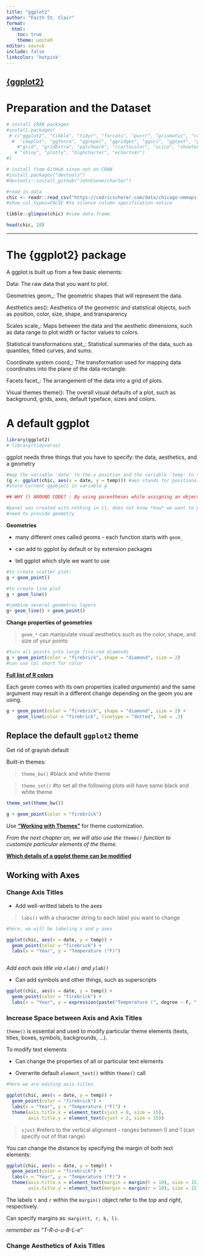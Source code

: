 ```yaml
---
title: "ggplot2"
author: "Faith St. Clair"
format: 
  html:
    toc: true
    theme: united
editor: source
include: false
linkcolor: 'hotpink'
---
```


## [**{ggplot2}**](https://www.cedricscherer.com/2019/08/05/a-ggplot2-tutorial-for-beautiful-plotting-in-r/#data)

# **Preparation and the Dataset**

```r
# install CRAN packages
#install.packages(
 # c("ggplot2", "tibble", "tidyr", "forcats", "purrr", "prismatic", "corrr", 
  #  "cowplot", "ggforce", "ggrepel", "ggridges", "ggsci", "ggtext", "ggthemes", 
    #"grid", "gridExtra", "patchwork", "rcartocolor", "scico", "showtext", 
   # "shiny", "plotly", "highcharter", "echarts4r")
#)

# install from GitHub since not on CRAN
#install.packages("devtools")
#devtools::install_github("JohnCoene/charter")

#read in data
chic <- readr::read_csv("https://cedricscherer.com/data/chicago-nmmaps-custom.csv")
#show_col_types=FALSE #to silence column specification notice

tibble::glimpse(chic) #view data.frame

head(chic, 10)

```

------------------------------------------------------------------------

# **The {ggplot2} package**

A ggplot is built up from a few basic elements:

Data: The raw data that you want to plot.

Geometries geom\_: The geometric shapes that will represent the data.

Aesthetics aes(): Aesthetics of the geometric and statistical objects, such as position, color, size, shape, and transparency

Scales scale\_: Maps between the data and the aesthetic dimensions, such as data range to plot width or factor values to colors.

Statistical transformations stat\_: Statistical summaries of the data, such as quantiles, fitted curves, and sums.

Coordinate system coord\_: The transformation used for mapping data coordinates into the plane of the data rectangle.

Facets facet\_: The arrangement of the data into a grid of plots.

Visual themes theme(): The overall visual defaults of a plot, such as background, grids, axes, default typeface, sizes and colors.

# **A default ggplot**

```r
library(ggplot2)
# library(tidyverse)
```

ggplot needs three things that you have to specify: the data, aesthetics, and a geometry

```r
#map the variable 'date' to the x position and the variable 'temp' to the y position
(g <- ggplot(chic, aes(x = date, y = temp))) #aes stands for positional aesthetics - denote x and y variables
#store current ggobject in variable g

## WHY () AROUND CODE? : By using parentheses while assigning an object, the object will be printed immediately. Instead of writing g <- ggplot(...) and then g we simply write (g <- ggplot(...)).

#panel was created with nothing in it, does not know *how* we want to plot our data
#need to provide geometry
```

**Geometries**

-   many different ones called geoms - each function starts with `geom_`

-   can add to ggplot by default or by extension packages

-   tell ggplot which style we want to use

```r
#to create scatter plot:
g + geom_point()

#to create line plot
g + geom_line()

#combine several geometric layers
g+ geom_line() + geom_point()
```

**Change properties of geometries**

> `geom_*` can manipulate visual aesthetics such as the color, shape, and size of your points

```r
#turn all points into large fire-red diamonds
g + geom_point(color = "firebrick", shape = "diamond", size = 2)
#can use col short for color

```

[**Full list of R colors**](http://www.stat.columbia.edu/~tzheng/files/Rcolor.pdf)


Each geom comes with its own properties (called *arguments*) and the same argument may result in a different change depending on the geom you are using.

```r

g + geom_point(color = "firebrick", shape = "diamond", size = 2) +
    geom_line(color = "firebrick", linetype = "dotted", lwd = .3)

```


## **Replace the default `ggplot2` theme**

Get rid of grayish default

Built-in themes:

> `theme_bw()` #black and white theme

> `theme_set()` #to set all the following plots will have same black and white theme


```r

theme_set(theme_bw())

g + geom_point(color = "firebrick")


```


Use [**"Working with Themes"**](https://www.cedricscherer.com/2019/08/05/a-ggplot2-tutorial-for-beautiful-plotting-in-r/#themes) for theme customization.

*From the next chapter on, we will also use the `theme()` function to customize particular elements of the theme.*


[**Which details of a ggplot theme can be modified**](https://ggplot2.tidyverse.org/reference/theme.html)


## **Working with Axes**

### **Change Axis Titles**

- Add well-writted labels to the axes

> `labs()` with a character string to each label you want to change

```r
#here, we will be labeling x and y axes

ggplot(chic, aes(x = date, y = temp)) +
  geom_point(color = "firebrick") +
  labs(x = "Year", y = "Temperature (°F)")



```

*Add each axis title via `xlab()` and `ylab()`*

- Can add symbols and other things, such as superscripts

```r

ggplot(chic, aes(x = date, y = temp)) +
  geom_point(color = "firebrick") +
  labs(x = "Year", y = expression(paste("Temperature (", degree ~ F, ")"^"(Hey, why should we use metric units?!)")))

```


### **Increase Space between Axis and Axis Titles**

`theme()` is essential and used to modify particular theme elements (texts, titles, boxes, symbols, backgrounds, ...). 

To modify text elements

- Can change the properties of all or particular text elements

- Overwrite default `element_text()` within `theme()` call

```r
#here we are editing axis titles

ggplot(chic, aes(x = date, y = temp)) +
  geom_point(color = "firebrick") +
  labs(x = "Year", y = "Temperature (°F)") +
  theme(axis.title.x = element_text(vjust = 0, size = 15),
        axis.title.y = element_text(vjust = 2, size = 15))

```


> `vjust` #refers to the vertical alignment - ranges between 0 and 1 (can specify out of that range)

You can change the distance by specifying the margin of both text elements:

```r
ggplot(chic, aes(x = date, y = temp)) +
  geom_point(color = "firebrick") +
  labs(x = "Year", y = "Temperature (°F)") +
  theme(axis.title.x = element_text(margin = margin(t = 10), size = 15),
        axis.title.y = element_text(margin = margin(r = 10), size = 15))
```


The labels `t` and `r` within the `margin()` object refer to the *top* and *right*, respectively.

Can specify margins as: `margin(t, r, b, l)`.

*remember as "T-R-o-u-B-L-e"*

### **Change Aesthetics of Axis Titles**








